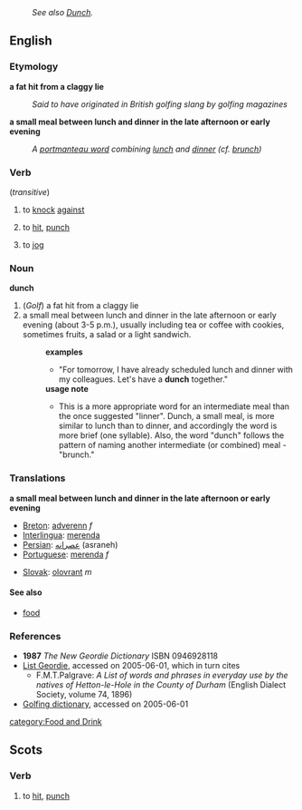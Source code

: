 :''See also [[Dunch]].''
==English==
=== Etymology ===

'''a fat hit from a claggy lie'''
:''Said to have originated in British golfing slang by golfing magazines''

'''a small meal between lunch and dinner in the late afternoon or early evening'''
:''A [[portmanteau word]] combining [[lunch]] and [[dinner]] (cf. [[brunch]])''

===Verb===
(''transitive'') {{en-verb|dunches|'''[[dunching]]''' '''or''' '''[[dunchin]]'''|dunched|dunched}}

# {{geordie}} to [[knock]] [[against]]
# {{geordie}} to [[hit]], [[punch]]
# {{UK}} to [[jog]]

=== Noun ===
'''dunch'''
# (''Golf'') a fat hit from a claggy lie
# a small meal between lunch and dinner in the late afternoon or early evening (about 3-5 p.m.), usually including tea or coffee with cookies, sometimes fruits, a salad or a light sandwich.
#:'''examples'''
#:*"For tomorrow, I have already scheduled lunch and dinner with my colleagues. Let's have a '''dunch''' together."
#:'''usage note'''
#:*This is a more appropriate word for an intermediate meal than the once suggested "linner". Dunch, a small meal, is more similar to lunch than to dinner, and accordingly the word is more brief (one syllable). Also, the word "dunch" follows the pattern of naming another intermediate (or combined) meal - "brunch."

=== Translations ===
'''a small meal between lunch and dinner in the late afternoon or early evening'''
{{top}}
*[[Breton]]: [[adverenn]] ''f''
*[[Interlingua]]: [[merenda]]
*[[Persian]]: [[عصرانه]] (asraneh)
*[[Portuguese]]: [[merenda]] ''f''
{{mid}}
*[[Slovak]]: [[olovrant]] ''m''
{{bottom}}

==== See also ====
* [[food]]

=== References ===
* '''1987''' ''The New Geordie Dictionary'' ISBN 0946928118
* [http://www.indigogroup.co.uk/durhamdialect/hetton1896.htm List Geordie], accessed on 2005-06-01, which in turn cites
** F.M.T.Palgrave: ''A List of words and phrases in everyday use by the natives of Hetton-le-Hole in the County of Durham'' (English Dialect Society, volume 74, 1896)
* [http://www.worldgolf.com/wglibrary/reference/dictionary/dpage.html Golfing dictionary], accessed on 2005-06-01

[[category:Food and Drink]]

==Scots==

===Verb===
{{sco-verb|dunches|dunchin|duncht|duncht}}

# to [[hit]], [[punch]]